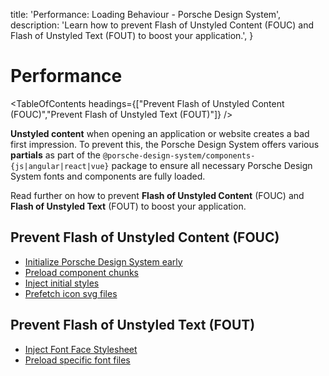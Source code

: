 
  title: 'Performance: Loading Behaviour - Porsche Design System',
  description: 'Learn how to prevent Flash of Unstyled Content (FOUC) and Flash of Unstyled Text (FOUT) to boost your application.',
}

# Performance

<TableOfContents headings={["Prevent Flash of Unstyled Content (FOUC)","Prevent Flash of Unstyled Text (FOUT)"]} />

**Unstyled content** when opening an application or website creates a bad first impression. To prevent this, the Porsche
Design System offers various **partials** as part of the `@porsche-design-system/components-{js|angular|react|vue}`
package to ensure all necessary Porsche Design System fonts and components are fully loaded.

Read further on how to prevent **Flash of Unstyled Content** (FOUC) and **Flash of Unstyled Text** (FOUT) to boost your
application.

## Prevent Flash of Unstyled Content (FOUC)

- [Initialize Porsche Design System early](/partials/loader-script/)
- [Preload component chunks](/partials/component-chunk-links/)
- [Inject initial styles](/partials/initial-styles/)
- [Prefetch icon svg files](/partials/icon-links/)

## Prevent Flash of Unstyled Text (FOUT)

- [Inject Font Face Stylesheet](/partials/font-face-stylesheet/)
- [Preload specific font files](/partials/font-links/)

